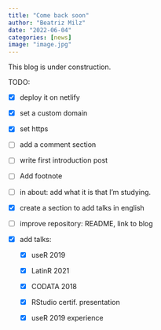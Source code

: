 ```yaml
---
title: "Come back soon"
author: "Beatriz Milz"
date: "2022-06-04"
categories: [news]
image: "image.jpg"
---
```


This blog is under construction.

TODO:

-   [x] deploy it on netlify

-   [x] set a custom domain

-   [x] set https

-   [ ] add a comment section

-   [ ] write first introduction post

-   [ ] Add footnote

-   [ ] in about: add what it is that I'm studying.

-   [x] create a section to add talks in english

-   [ ] improve repository: README, link to blog

-   [x] add talks:

    -   [x] useR 2019

    -   [x] LatinR 2021

    -   [x] CODATA 2018

    -   [x] RStudio certif.
        presentation

    -   [x] useR 2019 experience
